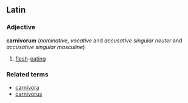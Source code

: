 ==Latin==
===Adjective===
'''carnivorum'''  (''nominative'', ''vocative'' and ''accusative'' ''singular'' ''neuter'' and ''accusative'' ''singular'' ''masculine'')
#[[flesh]]-[[eating]]
===Related terms===
*[[carnivora]]
*[[carnivorus]]